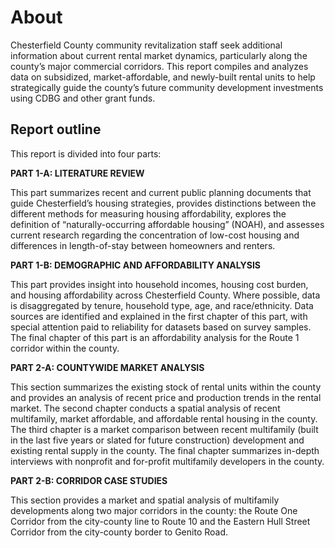 # About {.unnumbered}

Chesterfield County community revitalization staff seek additional information about current rental market dynamics, particularly along the county’s major commercial corridors. This report compiles and analyzes data on subsidized, market-affordable, and newly-built rental units to help strategically guide the county’s future community development investments using CDBG and other grant funds. 

## Report outline {.unnumbered}

This report is divided into four parts:

**PART 1-A: LITERATURE REVIEW**

This part summarizes recent and current public planning documents that guide Chesterfield's housing strategies, provides distinctions between the different methods for measuring housing affordability, explores the definition of "naturally-occurring affordable housing" (NOAH), and assesses current research regarding the concentration of low-cost housing and differences in length-of-stay between homeowners and renters.  

**PART 1-B: DEMOGRAPHIC AND AFFORDABILITY ANALYSIS**

This part provides insight into household incomes, housing cost burden, and housing affordability across Chesterfield County. Where possible, data is disaggregated by tenure, household type, age, and race/ethnicity. Data sources are identified and explained in the first chapter of this part, with special attention paid to reliability for datasets based on survey samples. The final chapter of this part is an affordability analysis for the Route 1 corridor within the county.

**PART 2-A: COUNTYWIDE MARKET ANALYSIS**

This section summarizes the existing stock of rental units within the county and provides an analysis of recent price and production trends in the rental market. The second chapter conducts a spatial analysis of recent multifamily, market affordable, and affordable rental housing in the county. The third chapter is a market comparison between recent multifamily (built in the last five years or slated for future construction) development and existing rental supply in the county. The final chapter summarizes in-depth interviews with nonprofit and for-profit multifamily developers in the county.

**PART 2-B: CORRIDOR CASE STUDIES**

This section provides a market and spatial analysis of multifamily developments along two major corridors in the county: the Route One Corridor from the city-county line to Route 10 and the Eastern Hull Street Corridor from the city-county border to Genito Road.